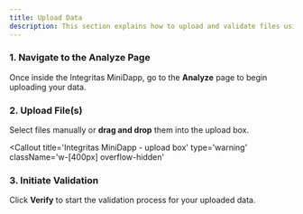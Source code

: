 ```yaml
---
title: Upload Data
description: This section explains how to upload and validate files using the Integritas MiniDapp
---
```


### 1. Navigate to the Analyze Page

Once inside the Integritas MiniDapp, go to the **Analyze** page to begin uploading your data.

### 2. Upload File(s)

Select files manually or **drag and drop** them into the upload box.

<Callout
  title='Integritas MiniDapp - upload box'
  type='warning'
  className='w-[400px] overflow-hidden'
>
  <ImageZoom
    width={400}
    height={400}
    alt='Integritas MiniDapp - upload box'
    src='/docs/guide-dapp/upload.png'
  />
</Callout>
### 3. Initiate Validation

Click **Verify** to start the validation process for your uploaded data.
